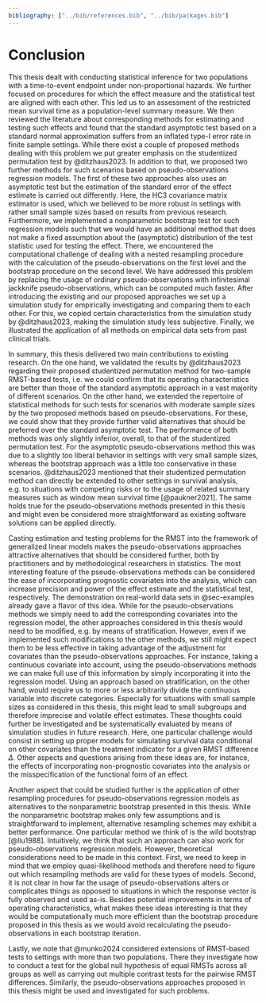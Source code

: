 ```yaml
---
bibliography: ["../bib/references.bib", "../bib/packages.bib"]
---
```


# Conclusion {#sec-conclusion}

This thesis dealt with conducting statistical inference for two populations with a time-to-event endpoint under non-proportional hazards.
We further focused on procedures for which the effect measure and the statistical test are aligned with each other.
This led us to an assessment of the restricted mean survival time as a population-level summary measure.
We then reviewed the literature about corresponding methods for estimating and testing such effects and found that the standard asymptotic test based on a standard normal approximation suffers from an inflated type-I error rate in finite sample settings.
While there exist a couple of proposed methods dealing with this problem we put greater emphasis on the studentized permutation test by @ditzhaus2023.
In addition to that, we proposed two further methods for such scenarios based on pseudo-observations regression models.
The first of these two approaches also uses an asymptotic test but the estimation of the standard error of the effect estimate is carried out differently.
Here, the HC3 covariance matrix estimator is used, which we believed to be more robust in settings with rather small sample sizes based on results from previous research.
Furthermore, we implemented a nonparametric bootstrap test for such regression models such that we would have an additional method that does not make a fixed assumption about the (asymptotic) distribution of the test statistic used for testing the effect.
There, we encountered the computational challenge of dealing with a nested resampling procedure with the calculation of the pseudo-observations on the first level and the bootstrap procedure on the second level.
We have addressed this problem by replacing the usage of ordinary pseudo-observations with infinitesimal jackknife pseudo-observations, which can be computed much faster.
After introducing the existing and our proposed approaches we set up a simulation study for empirically investigating and comparing them to each other.
For this, we copied certain characteristics from the simulation study by @ditzhaus2023, making the simulation study less subjective.
Finally, we illustrated the application of all methods on empirical data sets from past clinical trials.

In summary, this thesis delivered two main contributions to existing research.
On the one hand, we validated the results by @ditzhaus2023 regarding their proposed studentized permutation method for two-sample RMST-based tests, i.e. we could confirm that its operating characteristics are better than those of the standard asymptotic approach in a vast majority of different scenarios.
On the other hand, we extended the repertoire of statistical methods for such tests for scenarios with moderate sample sizes by the two proposed methods based on pseudo-observations.
For these, we could show that they provide further valid alternatives that should be preferred over the standard asymptotic test.
The performance of both methods was only slightly inferior, overall, to that of the studentized permutation test.
For the asymptotic pseudo-observations method this was due to a slightly too liberal behavior in settings with very small sample sizes, whereas the bootstrap approach was a little too conservative in these scenarios.
@ditzhaus2023 mentioned that their studentized permutation method can directly be extended to other settings in survival analysis, e.g. to situations with competing risks or to the usage of related summary measures such as window mean survival time  [@paukner2021].
The same holds true for the pseudo-observations methods presented in this thesis and might even be considered more straightforward as existing software solutions can be applied directly.

Casting estimation and testing problems for the RMST into the framework of generalized linear models makes the pseudo-observations approaches attractive alternatives that should be considered further, both by practitioners and by methodological researchers in statistics.
The most interesting feature of the pseudo-observations methods can be considered the ease of incorporating prognostic covariates into the analysis, which can increase precision and power of the effect estimate and the statistical test, respectively.
The demonstration on real-world data sets in @sec-examples already gave a flavor of this idea.
While for the pseudo-observations methods we simply need to add the corresponding covariates into the regression model, the other approaches considered in this thesis would need to be modified, e.g. by means of stratification.
However, even if we implemented such modifications to the other methods, we still might expect them to be less effective in taking advantage of the adjustment for covariates than the pseudo-observations approaches.
For instance, taking a continuous covariate into account, using the pseudo-observations methods we can make full use of this information by simply incorporating it into the regression model.
Using an approach based on stratification, on the other hand, would require us to more or less arbitrarily divide the continuous variable into discrete categories.
Especially for situations with small sample sizes as considered in this thesis, this might lead to small subgroups and therefore imprecise and volatile effect estimates.
These thoughts could further be investigated and be systematically evaluated by means of simulation studies in future research.
Here, one particular challenge would consist in setting up proper models for simulating survival data conditional on other covariates than the treatment indicator for a given RMST difference $\Delta$.
Other aspects and questions arising from these ideas are, for instance, the effects of incorporating non-prognostic covariates into the analysis or the misspecification of the functional form of an effect.

Another aspect that could be studied further is the application of other resampling procedures for pseudo-observations regression models as alternatives to the nonparametric bootstrap presented in this thesis.
While the nonparametric bootstrap makes only few assumptions and is straightforward to implement, alternative resampling schemes may exhibit a better performance.
One particular method we think of is the wild bootstrap [@liu1988].
Intuitively, we think that such an approach can also work for pseudo-observations regression models.
However, theoretical considerations need to be made in this context.
First, we need to keep in mind that we employ quasi-likelihood methods and therefore need to figure out which resampling methods are valid for these types of models.
Second, it is not clear in how far the usage of pseudo-observations alters or complicates things as opposed to situations in which the response vector is fully observed and used as-is.
Besides potential improvements in terms of operating characteristics, what makes these ideas interesting is that they would be computationally much more efficient than the bootstrap procedure proposed in this thesis as we would avoid recalculating the pseudo-observations in each bootstrap iteration.

Lastly, we note that @munko2024 considered extensions of RMST-based tests to settings with more than two populations.
There they investigate how to conduct a test for the global null hypothesis of equal RMSTs across all groups as well as carrying out multiple contrast tests for the pairwise RMST differences.
Similarly, the pseudo-observations approaches proposed in this thesis might be used and investigated for such problems.
